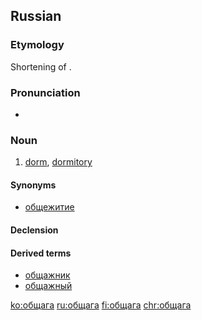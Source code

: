 ==Russian==

===Etymology===
Shortening of {{term|общежи́тие||lang=ru}}.

===Pronunciation===
* {{IPA|/ɐpˈɕːægə/|lang=ru}}

===Noun===
{{ru-noun|обща́га|f-in|обща́ги|обща́ги}}

# {{context|colloquial|slang|lang=ru}} [[dorm]], [[dormitory]]

====Synonyms====
*[[общежитие]]

====Declension====
{{ru-noun-vel-а-1|общаг|обща́г}}

====Derived terms====
*[[общажник]] {{pos n}}
*[[общажный]] {{pos a}}

[[ko:общага]]
[[ru:общага]]
[[fi:общага]]
[[chr:общага]]